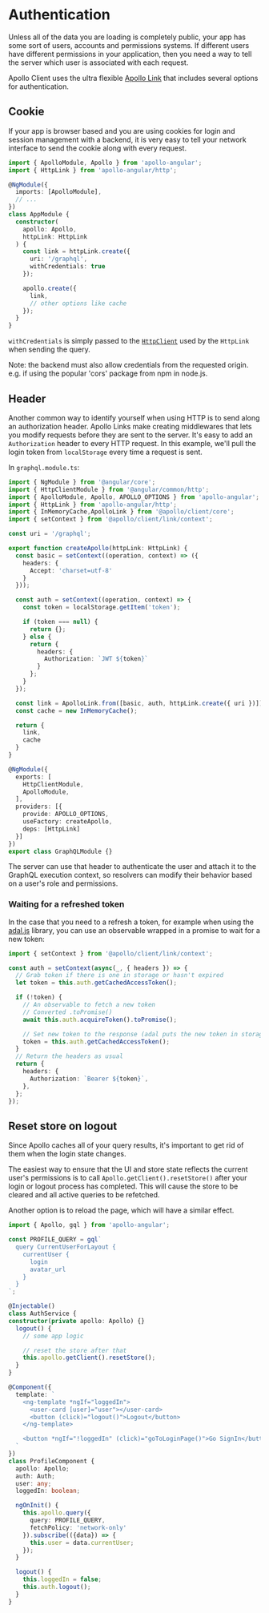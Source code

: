 # Authentication

Unless all of the data you are loading is completely public, your app has some sort of users, accounts and permissions systems. If different users have different permissions in your application, then you need a way to tell the server which user is associated with each request.

Apollo Client uses the ultra flexible [Apollo Link](https://www.apollographql.com/docs/link) that includes several options for authentication.

## Cookie

If your app is browser based and you are using cookies for login and session management with a backend, it is very easy to tell your network interface to send the cookie along with every request.

```typescript
import { ApolloModule, Apollo } from 'apollo-angular';
import { HttpLink } from 'apollo-angular/http';

@NgModule({
  imports: [ApolloModule],
  // ...
})
class AppModule {
  constructor(
    apollo: Apollo,
    httpLink: HttpLink
  ) {
    const link = httpLink.create({
      uri: '/graphql',
      withCredentials: true
    });

    apollo.create({
      link,
      // other options like cache
    });
  }
}
```

`withCredentials` is simply passed to the [`HttpClient`](https://angular.io/api/common/http/HttpClient) used by the `HttpLink` when sending the query.

Note: the backend must also allow credentials from the requested origin. e.g. if using the popular 'cors' package from npm in node.js.

## Header

Another common way to identify yourself when using HTTP is to send along an authorization header. Apollo Links make creating middlewares that lets you modify requests before they are sent to the server. It's easy to add an `Authorization` header to every HTTP request. In this example, we'll pull the login token from `localStorage` every time a request is sent.

In `graphql.module.ts`:

```typescript
import { NgModule } from '@angular/core';
import { HttpClientModule } from '@angular/common/http';
import { ApolloModule, Apollo, APOLLO_OPTIONS } from 'apollo-angular';
import { HttpLink } from 'apollo-angular/http';
import { InMemoryCache,ApolloLink } from '@apollo/client/core';
import { setContext } from '@apollo/client/link/context';

const uri = '/graphql';

export function createApollo(httpLink: HttpLink) {
  const basic = setContext((operation, context) => ({
    headers: {
      Accept: 'charset=utf-8'
    }
  }));

  const auth = setContext((operation, context) => {
    const token = localStorage.getItem('token');

    if (token === null) {
      return {};
    } else {
      return {
        headers: {
          Authorization: `JWT ${token}`
        }
      };
    }
  });

  const link = ApolloLink.from([basic, auth, httpLink.create({ uri })]);
  const cache = new InMemoryCache();

  return {
    link,
    cache
  }
}

@NgModule({
  exports: [
    HttpClientModule,
    ApolloModule,
  ],
  providers: [{
    provide: APOLLO_OPTIONS,
    useFactory: createApollo,
    deps: [HttpLink]
  }]
})
export class GraphQLModule {}

```

The server can use that header to authenticate the user and attach it to the GraphQL execution context, so resolvers can modify their behavior based on a user's role and permissions.

### Waiting for a refreshed token

In the case that you need to a refresh a token, for example when using the [adal.js](https://github.com/AzureAD/azure-activedirectory-library-for-js) library, you can use an observable wrapped in a promise to wait for a new token:

```typescript
import { setContext } from '@apollo/client/link/context';

const auth = setContext(async(_, { headers }) => {
  // Grab token if there is one in storage or hasn't expired
  let token = this.auth.getCachedAccessToken();

  if (!token) {
    // An observable to fetch a new token
    // Converted .toPromise()
    await this.auth.acquireToken().toPromise();

    // Set new token to the response (adal puts the new token in storage when fetched)
    token = this.auth.getCachedAccessToken();
  }
  // Return the headers as usual
  return {
    headers: {
      Authorization: `Bearer ${token}`,
    },
  };
});
```

## Reset store on logout

Since Apollo caches all of your query results, it's important to get rid of them when the login state changes.

The easiest way to ensure that the UI and store state reflects the current user's permissions is to call `Apollo.getClient().resetStore()` after your login or logout process has completed. This will cause the store to be cleared and all active queries to be refetched.

Another option is to reload the page, which will have a similar effect.

```typescript
import { Apollo, gql } from 'apollo-angular';

const PROFILE_QUERY = gql`
  query CurrentUserForLayout {
    currentUser {
      login
      avatar_url
    }
  }
`;

@Injectable()
class AuthService {
constructor(private apollo: Apollo) {}
  logout() {
    // some app logic

    // reset the store after that
    this.apollo.getClient().resetStore();
  }
}

@Component({
  template: `
    <ng-template *ngIf="loggedIn">
      <user-card [user]="user"></user-card>
      <button (click)="logout()">Logout</button>
    </ng-template>

    <button *ngIf="!loggedIn" (click)="goToLoginPage()">Go SignIn</button>
  `
})
class ProfileComponent {
  apollo: Apollo;
  auth: Auth;
  user: any;
  loggedIn: boolean;

  ngOnInit() {
    this.apollo.query({
      query: PROFILE_QUERY,
      fetchPolicy: 'network-only'
    }).subscribe(({data}) => {
      this.user = data.currentUser;
    });
  }

  logout() {
    this.loggedIn = false;
    this.auth.logout();
  }
}
```
